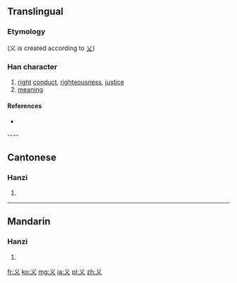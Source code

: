 {{also|義|乂}}
==Translingual==
{{stroke order}}
===Etymology===
{{Han simp|義}} (义 is created according to [[乂]])

===Han character===
{{Han char|rn=4|rad=乀|as=02|sn=3|four=|canj=戈大 (IK), X戈大 (XIK)}}
<!--丿 <small>or 乀</small>  乁--> 
# [[right]] [[conduct]], [[righteousness]], [[justice]]
#[[meaning]]

====References====
* {{Han ref|kx=0082.031|dkj=00124|dj=0165.120|hdz=10042.100|uh=4E49|ud=20041}}

---- 

==Cantonese==

===Hanzi===
{{yue-hanzi|jyut=|y=yi6|tra=義}}

# {{defn|lang=yue|sort=丶02}}

----

==Mandarin==

===Hanzi===
{{cmn-hanzi|tra=義|pin=[[wù]] ([[wu4]]), [[yì]] ([[yi4]])|wg=wu<sup>4</sup>, i<sup>4</sup>}}

# {{defn|lang=cmn|sort=丶02}}

[[fr:义]]
[[ko:义]]
[[mg:义]]
[[ja:义]]
[[pl:义]]
[[zh:义]]